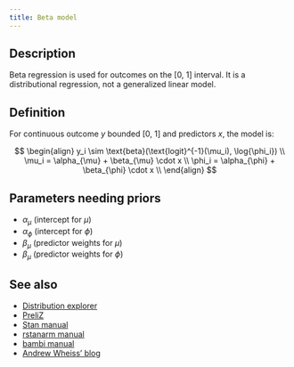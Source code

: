 ```yaml
---
title: Beta model
---
```


## Description

Beta regression is used for outcomes on the [0, 1] interval. It is a
distributional regression, not a generalized linear model.

## Definition

For continuous outcome $y$ bounded [0, 1] and predictors $x$, the model is:

$$
\begin{align}
y_i \sim \text{beta}(\text{logit}^{-1}(\mu_i), \log{\phi_i}) \\
\mu_i = \alpha_{\mu} + \beta_{\mu} \cdot x \\
\phi_i = \alpha_{\phi} + \beta_{\phi} \cdot x \\
\end{align}
$$

## Parameters needing priors

- $\alpha_{\mu}$ (intercept for $\mu$)
- $\alpha_{\phi}$ (intercept for $\phi$)
- $\beta_{\mu}$ (predictor weights for $\mu$)
- $\beta_{\mu}$ (predictor weights for $\phi$)


## See also

- [Distribution explorer](https://distribution-explorer.github.io/continuous/beta.html)
- [PreliZ](https://preliz.readthedocs.io/en/latest/examples/gallery/beta.html)
- [Stan manual](https://mc-stan.org/docs/functions-reference/continuous_distributions_on_0_1.html#beta-distribution)
- [rstanarm manual](https://mc-stan.org/rstanarm/articles/betareg.html)
- [bambi manual](https://bambinos.github.io/bambi/notebooks/beta_regression.html)
- [Andrew Wheiss' blog](https://www.andrewheiss.com/blog/2021/11/08/beta-regression-guide/)

